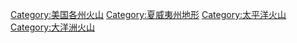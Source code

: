 {{Commons category|Volcanoes of Hawaii}}

[[Category:美国各州火山|Category:美国各州火山]]
[[Category:夏威夷州地形|Category:夏威夷州地形]]
[[Category:太平洋火山|Category:太平洋火山]]
[[Category:大洋洲火山|Category:大洋洲火山]]